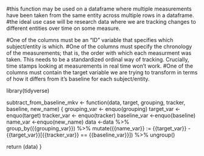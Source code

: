 #this function may be used on a dataframe where multiple measurements have been taken from the same entity across multiple rows in a dataframe.
#the ideal use case will be research data where we are tracking changes to different entities over time on some measure.

#One of the columns must be an "ID" variable that specifies which subject/entity is which.
#One of the columns must specify the chronology of the measurements; that is, the order with which each measurment was taken. This needs to be a standardized ordinal way of tracking. Crucially, time stamps looking at measurements in real time won't work.
#One of the columns must contain the target variable we are trying to transform in terms of how it differs from it's baseline for each subject/entity.

library(tidyverse)


subtract_from_baseline_mkv <- function(data, target, grouping, tracker, baseline, new_name) {
  grouping_var <- enquo(grouping)
  target_var <- enquo(target)
  tracker_var <- enquo(tracker)
  baseline_var <-enquo(baseline)
  name_var <-enquo(new_name)
  data  <-data %>% 
            group_by({{grouping_var}}) %>% 
            mutate({{name_var}} := {{target_var}} - {{target_var}}[{{tracker_var}} == {{baseline_var}}]) %>%
            ungroup()
  
  return (data)
}

